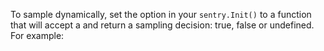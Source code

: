 To sample dynamically, set the <PlatformIdentifier name="traces-sampler" /> option in your `sentry.Init()` to a function that will accept a <PlatformIdentifier name="sampling-context" /> and return a sampling decision: true, false or undefined. For example:

<PlatformContent includePath="performance/traces-sampler-as-sampler" />
